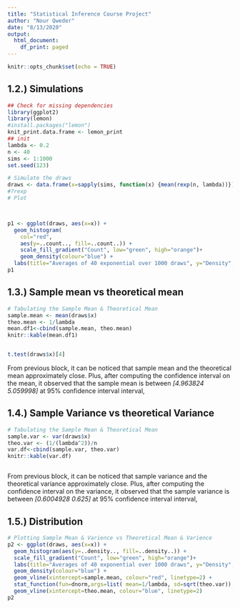 ```yaml
---
title: "Statistical Inference Course Project"
author: "Nour Qweder"
date: "8/13/2020"
output:
  html_document:
    df_print: paged
---
```


```r
knitr::opts_chunk$set(echo = TRUE)
```

## 1.2.) Simulations

```r
## Check for missing dependencies 
library(ggplot2)
library(lemon)
#install.packages("lemon")
knit_print.data.frame <- lemon_print
## init
lambda <- 0.2
n <- 40
sims <- 1:1000
set.seed(123)

# Simulate the draws
draws <- data.frame(x=sapply(sims, function(x) {mean(rexp(n, lambda))}))
#?rexp
# Plot 



p1 <- ggplot(draws, aes(x=x)) + 
  geom_histogram(
    col="red",
    aes(y=..count.., fill=..count..)) +
    scale_fill_gradient("Count", low="green", high="orange")+
    geom_density(colour="blue") +
  labs(title="Averages of 40 exponential over 1000 draws", y="Density", x="mean") 
p1

```
## 1.3.) Sample mean vs theoretical mean


```r
# Tabulating the Sample Mean & Theoretical Mean
sample.mean <- mean(draws$x)
theo.mean <- 1/lambda
mean.df1<-cbind(sample.mean, theo.mean)
knitr::kable(mean.df1)



```


```r
t.test(draws$x)[4]
```
From previous block, it can be noticed that sample mean and the theoretical mean approximately close.
Plus, after computing the confidence interval on the mean, it observed that the sample mean is between *[4.963824 5.059998]* at 95% confidence interval interval,



## 1.4.) Sample Variance vs theoretical Variance

```r
# Tabulating the Sample Mean & Theoretical Mean
sample.var <- var(draws$x)
theo.var <- (1/(lambda^2))/n
var.df<-cbind(sample.var, theo.var)
knitr::kable(var.df)



```

From previous block, it can be noticed that sample variance and the theoretical variance approximately close.
Plus, after computing the confidence interval on the variance, it observed that the sample variance is between *[0.6004928	0.625]* at 95% confidence interval interval,

## 1.5.) Distribution
```r

# Plotting Sample Mean & Varience vs Theoretical Mean & Varience
p2 <- ggplot(draws, aes(x=x)) +
  geom_histogram(aes(y=..density.., fill=..density..)) +
  scale_fill_gradient("Count", low="green", high="orange")+
  labs(title="Averages of 40 exponential over 1000 draws", y="Density", x="mean") + 
  geom_density(colour="blue") +
  geom_vline(xintercept=sample.mean, colour="red", linetype=2) +
  stat_function(fun=dnorm,args=list( mean=1/lambda, sd=sqrt(theo.var)),color = "blue") +
  geom_vline(xintercept=theo.mean, colour="blue", linetype=2) 
p2
```

